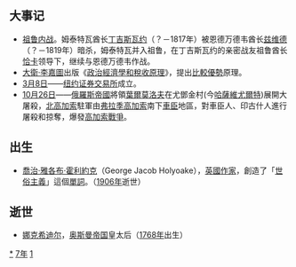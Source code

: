 {{yearTOC|1817|清'''[[嘉庆|嘉庆]]二十二年'''；越南'''[[嘉隆|嘉隆]]十六年'''；日本'''[[文化_(年號)|文化]]十四年'''}}
== 大事记 ==
*[[祖鲁内战|祖鲁内战]]。姆泰特瓦酋长[[丁吉斯瓦约|丁吉斯瓦约]]（？－1817年）被恩德万德韦酋长[[兹维德|兹维德]]（？－1819年）暗杀，姆泰特瓦并入祖鲁，在丁吉斯瓦约的亲密战友祖鲁酋长[[恰卡|恰卡]]领导下，继续与恩德万德韦作战。
*[[大衛·李嘉圖|大衛·李嘉圖]]出版《[[政治經濟學和稅收原理|政治經濟學和稅收原理]]》，提出[[比較優勢|比較優勢]]原理。
*[[3月8日|3月8日]]——[[纽约证券交易所|纽约证券交易所]]成立。
*[[10月26日|10月26日]]——[[俄羅斯帝國|俄羅斯帝國]]將領[[葉爾莫洛夫|葉爾莫洛夫]]在尤鄧金村(今[[哈薩維尤爾特|哈薩維尤爾特]])展開大屠殺，[[北高加索|北高加索]]駐軍由[[弗拉季高加索|弗拉季高加索]]南下[[車臣|車臣]]地區，對車臣人、印古什人進行屠殺和掠奪，爆發[[高加索戰爭|高加索戰爭]]。

== 出生 ==
*[[喬治·雅各布·霍利約克|喬治·雅各布·霍利約克]]（George Jacob Holyoake），[[英國|英國]][[作家|作家]]，創造了「[[世俗主義|世俗主義]]」這個[[單詞|單詞]]。（[[1906年|1906年]]逝世）

== 逝世 ==
{{Wikisource year mention}}
*[[娜克希迪尔|娜克希迪尔]]，[[奥斯曼帝国|奥斯曼帝国]]皇太后（[[1768年|1768年]]出生）

[[Category:1817年|*]]
[[Category:1810年代|7年]]
[[Category:19世纪各年|1]]